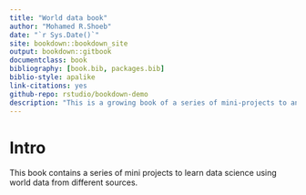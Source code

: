 --- 
title: "World data book"
author: "Mohamed R.Shoeb"
date: "`r Sys.Date()`"
site: bookdown::bookdown_site
output: bookdown::gitbook
documentclass: book
bibliography: [book.bib, packages.bib]
biblio-style: apalike
link-citations: yes
github-repo: rstudio/bookdown-demo
description: "This is a growing book of a series of mini-projects to analayze world data . The goal of this book is to build familiarity with data science tools at different levels."
---

# Intro

This book contains a series of mini projects to learn data science using world data from different sources.


